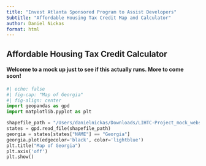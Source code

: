 ```yaml
---
title: "Invest Atlanta Sponsored Program to Assist Developers"
Subtitle: "Affordable Housing Tax Credit Map and Calculator"
author: Daniel Nickas
format: html
---
```


## Affordable Housing Tax Credit Calculator

#### Welcome to a mock up just to see if this actually runs. More to come soon!




```python
#| echo: false
#| fig-cap: "Map of Georgia"
#| fig-align: center
import geopandas as gpd
import matplotlib.pyplot as plt

shapefile_path = "/Users/danielnickas/Downloads/LIHTC-Project_mock_website/data/cb_2022_us_state_20m.shp"
states = gpd.read_file(shapefile_path)
georgia = states[states["NAME"] == "Georgia"]
georgia.plot(edgecolor='black', color='lightblue')
plt.title("Map of Georgia")
plt.axis('off')
plt.show()
```
